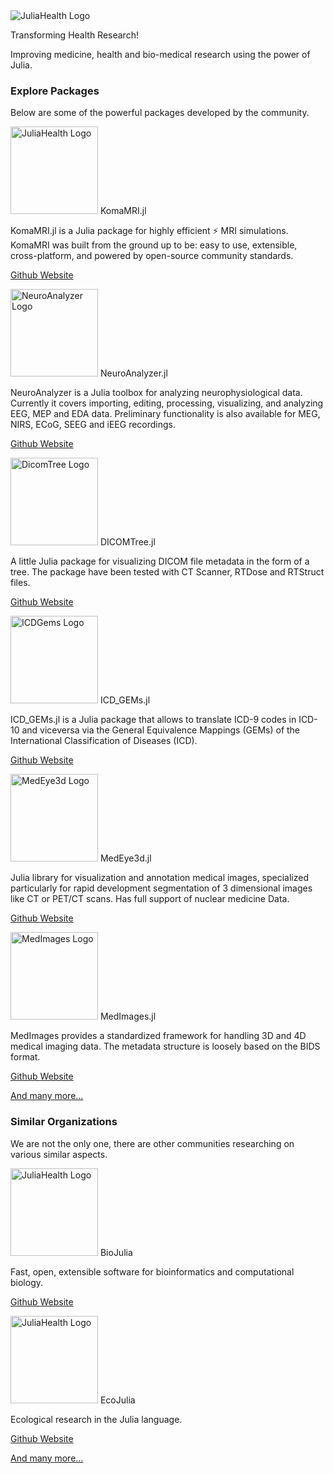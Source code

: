 ```{=html}
<div class="column-page mb-0 text-center">
    <img src="./assets/images/logo.png" class="img-fluid" alt="JuliaHealth Logo" />
    <p class="h1">
        Transforming Health Research!
    </p>
    <p class="h3 fs-2 mt-0">
        Improving medicine, health and bio-medical research using the power of Julia.
    </p>
</div>
```

```{=html}
<div class="column-page p-md-3">
    <h3 class="mb-2 fs-2 text-center"><i class="bi bi-boxes me-2"></i>Explore Packages</h3>
    <p class="mb-4 fs-3 text-center">Below are some of the powerful packages developed by the community.</p>
    <div class="grid text-center">
        <div class="card g-col-12 g-col-md-4 p-2 rounded home-page-package-card">
            <div class="card-body d-flex flex-column align-items-center justify-content-between">
                <img src="./assets/images/packages/komamri.svg" class="img-fluid card-img-top mb-3" alt="JuliaHealth Logo" style="width: 10em; height: 10em;" />
                <span class="card-title fw-bold">KomaMRI.jl</span>
                <p class="card-text">
                    KomaMRI.jl is a Julia package for highly efficient ⚡ MRI simulations. KomaMRI was built from the ground up to be: easy to use, extensible, cross-platform, and powered by open-source community standards.
                </p>
                <p class="card-text d-flex align-items-center gap-2">
                    <a href="https://github.com/JuliaHealth/KomaMRI.jl" target="_blank" class="text-link-primary text-decoration-none">
                        <i class="bi bi-github me-1"></i>Github
                    </a>
                    <a href="https://juliahealth.github.io/KomaMRI.jl/stable/" target="_blank" class="text-link-primary text-decoration-none">
                        <i class="bi bi-globe me-1"></i>Website
                    </a>
                </p>
            </div>
        </div>
        <div class="card g-col-12 g-col-md-4 p-2 rounded home-page-package-card">
            <div class="card-body d-flex flex-column align-items-center justify-content-between">
                <img src="./assets/images/packages/neuroanalyzer.png" class="img-fluid card-img-top mb-3" alt="NeuroAnalyzer Logo" style="width: 10em; height: 10em;" />
                <span class="card-title fw-bold">NeuroAnalyzer.jl</span>
                <p class="card-text">
                    NeuroAnalyzer is a Julia toolbox for analyzing neurophysiological data. Currently it covers importing, editing, processing, visualizing, and analyzing EEG, MEP and EDA data. Preliminary functionality is also available for MEG, NIRS, ECoG, SEEG and iEEG recordings.
                </p>
                <p class="card-text d-flex align-items-center gap-2">
                    <a href="https://github.com/JuliaHealth/NeuroAnalyzer.jl" target="_blank" class="text-link-primary text-decoration-none">
                        <i class="bi bi-github me-1"></i>Github
                    </a>
                    <a href="https://neuroanalyzer.org/" target="_blank" class="text-link-primary text-decoration-none">
                        <i class="bi bi-globe me-1"></i>Website
                    </a>
                </p>
            </div>
        </div>
        <div class="card g-col-12 g-col-md-4 p-2 rounded home-page-package-card">
            <div class="card-body d-flex flex-column align-items-center justify-content-between">
                <img src="./assets/images/packages/dicomtree.png" class="img-fluid card-img-top mb-3" alt="DicomTree Logo" style="width: 10em; height: 10em;" />
                <span class="card-title fw-bold">DICOMTree.jl</span>
                <p class="card-text">
                    A little Julia package for visualizing DICOM file metadata in the form of a tree. The package have been tested with CT Scanner, RTDose and RTStruct files.
                </p>
                <p class="card-text d-flex align-items-center gap-2">
                    <a href="https://github.com/JuliaHealth/DICOMTree.jl" target="_blank" class="text-link-primary text-decoration-none">
                        <i class="bi bi-github me-1"></i>Github
                    </a>
                    <a href="https://juliapackages.com/p/dicomtree" target="_blank" class="text-link-primary text-decoration-none">
                        <i class="bi bi-globe me-1"></i>Website
                    </a>
                </p>
            </div>
        </div>
        <div class="card g-col-12 g-col-md-4 p-2 rounded home-page-package-card">
            <div class="card-body d-flex flex-column align-items-center justify-content-between">
                <img src="./assets/images/packages/icdgems.png" class="img-fluid card-img-top mb-3" alt="ICDGems Logo" style="width: 10em; height: 10em;" />
                <span class="card-title fw-bold">ICD_GEMs.jl</span>
                <p class="card-text">
                    ICD_GEMs.jl is a Julia package that allows to translate ICD-9 codes in ICD-10 and viceversa via the General Equivalence Mappings (GEMs) of the International Classification of Diseases (ICD).
                </p>
                <p class="card-text d-flex align-items-center gap-2">
                    <a href="https://github.com/JuliaHealth/ICD_GEMs.jl" target="_blank" class="text-link-primary text-decoration-none">
                        <i class="bi bi-github me-1"></i>Github
                    </a>
                    <a href="https://juliahealth.github.io/ICD_GEMs.jl/stable/" target="_blank" class="text-link-primary text-decoration-none">
                        <i class="bi bi-globe me-1"></i>Website
                    </a>
                </p>
            </div>
        </div>
        <div class="card g-col-12 g-col-md-4 p-2 rounded home-page-package-card">
            <div class="card-body d-flex flex-column align-items-center justify-content-between">
                <img src="./assets/images/packages/medeye3d.png" class="img-fluid card-img-top mb-3" alt="MedEye3d Logo" style="width: 10em; height: 10em;" />
                <span class="card-title fw-bold">MedEye3d.jl</span>
                <p class="card-text">
                    Julia library for visualization and annotation medical images, specialized particularly for rapid development segmentation of 3 dimensional images like CT or PET/CT scans. Has full support of nuclear medicine Data.
                </p>
                <p class="card-text d-flex align-items-center gap-2">
                    <a href="https://github.com/JuliaHealth/MedEye3d.jl" target="_blank" class="text-link-primary text-decoration-none">
                        <i class="bi bi-github me-1"></i>Github
                    </a>
                    <a href="https://juliahealth.github.io/MedEye3d.jl/dev" target="_blank" class="text-link-primary text-decoration-none">
                        <i class="bi bi-globe me-1"></i>Website
                    </a>
                </p>
            </div>
        </div>
         <div class="card g-col-12 g-col-md-4 p-2 rounded home-page-package-card">
            <div class="card-body d-flex flex-column align-items-center justify-content-between">
                <img src="./assets/images/packages/medimages.png" class="img-fluid card-img-top mb-3" alt="MedImages Logo" style="width: 10em; height: 10em;" />
                <span class="card-title fw-bold">MedImages.jl</span>
                <p class="card-text">
                    MedImages provides a standardized framework for handling 3D and 4D medical imaging data. The metadata structure is loosely based on the BIDS format.
                </p>
                <p class="card-text d-flex align-items-center gap-2">
                    <a href="https://github.com/JuliaHealth/MedImages.jl" target="_blank" class="text-link-primary text-decoration-none">
                        <i class="bi bi-github me-1"></i>Github
                    </a>
                    <a href="https://juliahealth.github.io/MedImages.jl/dev" target="_blank" class="text-link-primary text-decoration-none">
                        <i class="bi bi-globe me-1"></i>Website
                    </a>
                </p>
            </div>
        </div>

        <div class="card g-col-12 g-col-md-4 p-2 rounded home-page-package-card">
            <div class="card-body d-flex align-items-center justify-content-center">
                <p class="card-text">
                    <a href="#">
                        And many more...
                    </a>
                </p>
            </div>
        </div>
    </div>
</div>
```

```{=html}
<div class="column-page p-md-3">
    <h3 class="mb-2 fs-2 text-center"><i class="bi bi-people-fill me-2"></i>Similar Organizations</h3>
    <p class="mb-4 fs-3 text-center">We are not the only one, there are other communities researching on various similar aspects.</p>
    <div class="grid text-center">
        <div class="card g-col-12 g-col-md-4 p-2 rounded home-page-package-card">
            <div class="card-body d-flex flex-column align-items-center justify-content-between">
                <img src="./assets/images/orgs/biojulia.svg" class="img-fluid card-img-top mb-3" alt="JuliaHealth Logo" style="width: 10em; height: 10em;" />
                <span class="card-title fw-bold">BioJulia</span>
                <p class="card-text">
                    Fast, open, extensible software for bioinformatics and computational biology.
                </p>
                <p class="card-text d-flex align-items-center gap-2">
                    <a href="https://github.com/BioJulia" target="_blank" class="text-link-primary text-decoration-none">
                        <i class="bi bi-github me-1"></i>Github
                    </a>
                    <a href="https://biojulia.dev" target="_blank" class="text-link-primary text-decoration-none">
                        <i class="bi bi-globe me-1"></i>Website
                    </a>
                </p>
            </div>
        </div>
        <div class="card g-col-12 g-col-md-4 p-2 rounded home-page-package-card">
            <div class="card-body d-flex flex-column align-items-center justify-content-between">
                <img src="./assets/images/orgs/ecojulia.png" class="img-fluid card-img-top mb-3" alt="JuliaHealth Logo" style="width: 10em; height: 10em;" />
                <span class="card-title fw-bold">EcoJulia</span>
                <p class="card-text">
                    Ecological research in the Julia language.
                </p>
                <p class="card-text d-flex align-items-center gap-2">
                    <a href="https://github.com/EcoJulia" target="_blank" class="text-link-primary text-decoration-none">
                        <i class="bi bi-github me-1"></i>Github
                    </a>
                    <a href="https://ecojulia.org" target="_blank" class="text-link-primary text-decoration-none">
                        <i class="bi bi-globe me-1"></i>Website
                    </a>
                </p>
            </div>
        </div>
        <div class="card g-col-12 g-col-md-4 p-2 rounded home-page-package-card">
            <div class="card-body d-flex align-items-center justify-content-center">
                <p class="card-text">
                    <a href="#">
                        And many more...
                    </a>
                </p>
            </div>
        </div>
    </div>
</div>
```

<!-- ```{=html}
<div class="column-page p-3">
    <h3 class="mb-2 fs-2 text-center"><i class="bi bi-question-circle-fill me-2"></i>FAQs</h3>
    <div class="accordion" id="accordionPanelsStayOpenExample">
    <div class="accordion-item">
        <span class="accordion-header">
            <button
                class="accordion-button"
                type="button"
                data-bs-toggle="collapse"
                data-bs-target="#panelsStayOpen-collapseOne"
                aria-expanded="false"
                aria-controls="panelsStayOpen-collapseOne"
            >
                Accordion Item #1
            </button>
        </span>
        <div id="panelsStayOpen-collapseOne" class="accordion-collapse collapse show">
            <div class="accordion-body">
                <strong>This is the first item's accordion body.</strong> It is shown by default,
                until the collapse plugin adds the appropriate classes that we use to style each
                element. These classes control the overall appearance, as well as the showing and
                hiding via CSS transitions. You can modify any of this with custom CSS or overriding
                our default variables. It's also worth noting that just about any HTML can go within
                the <code>.accordion-body</code>, though the transition does limit overflow.
            </div>
        </div>
    </div>
    <div class="accordion-item">
        <span class="accordion-header">
            <button
                class="accordion-button collapsed"
                type="button"
                data-bs-toggle="collapse"
                data-bs-target="#panelsStayOpen-collapseTwo"
                aria-expanded="false"
                aria-controls="panelsStayOpen-collapseTwo"
            >
                Accordion Item #2
            </button>
        </span>
        <div id="panelsStayOpen-collapseTwo" class="accordion-collapse collapse">
            <div class="accordion-body">
                <strong>This is the second item's accordion body.</strong> It is hidden by default,
                until the collapse plugin adds the appropriate classes that we use to style each
                element. These classes control the overall appearance, as well as the showing and
                hiding via CSS transitions. You can modify any of this with custom CSS or overriding
                our default variables. It's also worth noting that just about any HTML can go within
                the <code>.accordion-body</code>, though the transition does limit overflow.
            </div>
        </div>
    </div>
    <div class="accordion-item">
        <span class="accordion-header">
            <button
                class="accordion-button collapsed"
                type="button"
                data-bs-toggle="collapse"
                data-bs-target="#panelsStayOpen-collapseThree"
                aria-expanded="false"
                aria-controls="panelsStayOpen-collapseThree"
            >
                Accordion Item #3
            </button>
        </span>
        <div id="panelsStayOpen-collapseThree" class="accordion-collapse collapse">
            <div class="accordion-body">
                <strong>This is the third item's accordion body.</strong> It is hidden by default,
                until the collapse plugin adds the appropriate classes that we use to style each
                element. These classes control the overall appearance, as well as the showing and
                hiding via CSS transitions. You can modify any of this with custom CSS or overriding
                our default variables. It's also worth noting that just about any HTML can go within
                the <code>.accordion-body</code>, though the transition does limit overflow.
            </div>
        </div>
    </div>
</div>
``` -->
